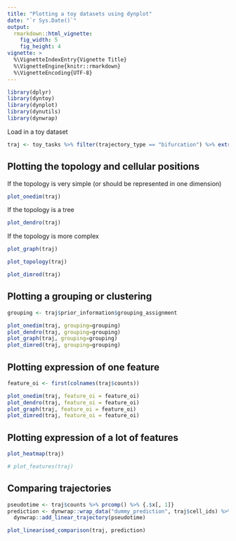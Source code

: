 ```yaml
---
title: "Plotting a toy datasets using dynplot"
date: "`r Sys.Date()`"
output: 
  rmarkdown::html_vignette:
    fig_width: 5
    fig_height: 4 
vignette: >
  %\VignetteIndexEntry{Vignette Title}
  %\VignetteEngine{knitr::rmarkdown}
  %\VignetteEncoding{UTF-8}
---
```


```r
library(dplyr)
library(dyntoy)
library(dynplot)
library(dynutils)
library(dynwrap)
```

Load in a toy dataset
```r
traj <- toy_tasks %>% filter(trajectory_type == "bifurcation") %>% extract_row_to_list(1) %>% add_root()
```

## Plotting the topology and cellular positions

If the topology is very simple (or should be represented in one dimension)
```r
plot_onedim(traj)
```

If the topology is a tree
```r
plot_dendro(traj)
```

If the topology is more complex
```r
plot_graph(traj)

```

```r
plot_topology(traj)
```

```r
plot_dimred(traj)
```

## Plotting a grouping or clustering
```r
grouping <- traj$prior_information$grouping_assignment
```

```r
plot_onedim(traj, grouping=grouping)
plot_dendro(traj, grouping=grouping)
plot_graph(traj, grouping=grouping)
plot_dimred(traj, grouping=grouping)
```

## Plotting expression of one feature
```r
feature_oi <- first(colnames(traj$counts))
```

```r
plot_onedim(traj, feature_oi = feature_oi)
plot_dendro(traj, feature_oi = feature_oi)
plot_graph(traj, feature_oi = feature_oi)
plot_dimred(traj, feature_oi = feature_oi)
```

## Plotting expression of a lot of features

```r
plot_heatmap(traj)
```
```r
# plot_features(traj)
```



## Comparing trajectories
```r
pseudotime <- traj$counts %>% prcomp() %>% {.$x[, 1]}
prediction <- dynwrap::wrap_data("dummy_prediction", traj$cell_ids) %>%
  dynwrap::add_linear_trajectory(pseudotime)

plot_linearised_comparison(traj, prediction)
```

